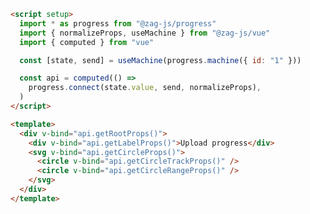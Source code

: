 ```html
<script setup>
  import * as progress from "@zag-js/progress"
  import { normalizeProps, useMachine } from "@zag-js/vue"
  import { computed } from "vue"

  const [state, send] = useMachine(progress.machine({ id: "1" }))

  const api = computed(() =>
    progress.connect(state.value, send, normalizeProps),
  )
</script>

<template>
  <div v-bind="api.getRootProps()">
    <div v-bind="api.getLabelProps()">Upload progress</div>
    <svg v-bind="api.getCircleProps()">
      <circle v-bind="api.getCircleTrackProps()" />
      <circle v-bind="api.getCircleRangeProps()" />
    </svg>
  </div>
</template>
```
